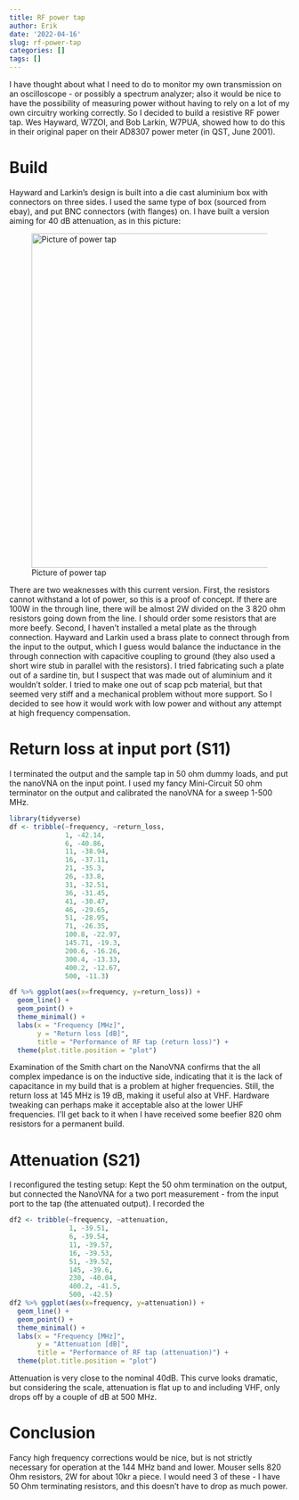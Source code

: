 ```yaml
---
title: RF power tap
author: Erik
date: '2022-04-16'
slug: rf-power-tap
categories: []
tags: []
---
```


I have thought about what I need to do to monitor my own transmission on 
an oscilloscope - or possibly a spectrum analyzer; also it would be nice to
have the possibility of measuring power without having to rely on a lot
of my own circuitry working correctly. So I decided to build a resistive 
RF power tap. Wes Hayward, W7ZOI, and Bob Larkin, W7PUA, showed how to do
this in their original  paper on their AD8307 power meter (in QST, June 2001).


# Build

Hayward and Larkin's design is built into a die cast aluminium box with
connectors on three sides. I used the same type of box (sourced from ebay),
and put BNC connectors (with flanges) on.  I have built a version aiming
for 40 dB attenuation, as in this picture:

![Picture of power tap](images/LRM_20220416_155352.jpg){width=600px}

There are two weaknesses with this current version. First, the resistors
cannot withstand a lot of power, so this is a proof of concept. If there
are 100W in the through line, there will be almost 2W divided on the 3
820 ohm resistors going down from the line. I should order some resistors
that are more beefy. Second, I haven't installed a metal plate as the through
connection. Hayward and Larkin used a brass plate to connect through
from the input to the output, which I guess would balance the inductance
in the through connection with capacitive coupling to ground (they also used
a short wire stub in parallel with the resistors). I tried fabricating
such a plate out of a sardine tin, but I suspect that was made out of aluminium
and it wouldn't solder. I tried to make one out of scap pcb material, but
that seemed very stiff and a mechanical problem without more support. So I decided
to see how it would work with low power and without any attempt at high frequency 
compensation. 


# Return loss at input port (S11)

I terminated the output and the sample tap in 50 ohm dummy loads, and put the
nanoVNA on the input point. I used my fancy Mini-Circuit 50 ohm terminator on
the output and calibrated the nanoVNA for a sweep 1-500 MHz. 


```r
library(tidyverse)
df <- tribble(~frequency, ~return_loss,
              1, -42.14,
              6, -40.86,
              11, -38.94,
              16, -37.11,
              21, -35.3,
              26, -33.8,
              31, -32.51,
              36, -31.45,
              41, -30.47,
              46, -29.65,
              51, -28.95,
              71, -26.35,
              100.8, -22.97,
              145.71, -19.3,
              200.6, -16.26,
              300.4, -13.33,
              400.2, -12.67,
              500, -11.3)

df %>% ggplot(aes(x=frequency, y=return_loss)) +
  geom_line() +
  geom_point() + 
  theme_minimal() +
  labs(x = "Frequency [MHz]",
       y = "Return loss [dB]", 
       title = "Performance of RF tap (return loss)") +
  theme(plot.title.position = "plot")
```

Examination of the Smith chart on the NanoVNA confirms that the all complex
impedance is on the inductive side, indicating that it is the lack of capacitance
in my build that is a problem at higher frequencies. Still, the return loss
at 145 MHz is 19 dB, making it useful also at VHF. Hardware tweaking can perhaps
make it acceptable also at the lower UHF frequencies. I'll get back to it when
I have received some beefier 820 ohm resistors for a permanent build.

# Attenuation (S21)

I reconfigured the testing setup: Kept the 50 ohm termination on the output,
but connected the NanoVNA for a two port measurement - from the input port
to the tap (the attenuated output). I recorded the 

```r
df2 <- tribble(~frequency, ~attenuation,
               1, -39.51,
               6, -39.54,
               11, -39.57,
               16, -39.53,
               51, -39.52,
               145, -39.6,
               230, -40.04,
               400.2, -41.5,
               500, -42.5)
df2 %>% ggplot(aes(x=frequency, y=attenuation)) +
  geom_line() +
  geom_point() + 
  theme_minimal() +
  labs(x = "Frequency [MHz]",
       y = "Attenuation [dB]", 
       title = "Performance of RF tap (attenuation)") +
  theme(plot.title.position = "plot")             
```

Attenuation is very close to the nominal 40dB.
This curve looks dramatic, but considering the scale, attenuation is
flat up to and including VHF, only drops off by a couple
of dB at 500 MHz. 

# Conclusion

Fancy high frequency corrections would be nice, but is not strictly necessary
for operation at the 144 MHz band and lower. Mouser sells 820 Ohm resistors, 2W for
about 10kr a piece. I would need 3 of these - I have 50 Ohm terminating resistors,
and this doesn't have to drop as much power.



